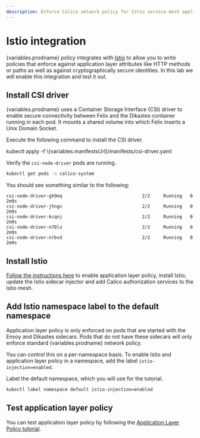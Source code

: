 ```yaml
---
description: Enforce Calico network policy for Istio service mesh applications.
---
```



# Istio integration

{variables.prodname} policy integrates with [Istio](https://istio.io) to allow you to write policies that enforce against
application layer attributes like HTTP methods or paths as well as against cryptographically secure identities. In this
lab we will enable this integration and test it out.

## Install CSI driver

{variables.prodname} uses a Container Storage Interface (CSI) driver to enable secure connectivity between Felix and the Dikastes container
running in each pod. It mounts a shared volume into which Felix inserts a Unix Domain Socket.

Execute the following command to install the CSI driver.

<CodeBlock language='bash'>
kubectl apply -f \{variables.manifestsUrl}/manifests/csi-driver.yaml
</CodeBlock>

Verify the `csi-node-driver` pods are running.

```bash
kubectl get pods -n calico-system
```

You should see something similar to the following:

```
csi-node-driver-gk9mq                              2/2     Running   0             2m9s
csi-node-driver-jhngv                              2/2     Running   0             2m9s
csi-node-driver-kcqnj                              2/2     Running   0             2m9s
csi-node-driver-n78lx                              2/2     Running   0             2m9s
csi-node-driver-nrbvd                              2/2     Running   0             2m9s
```

## Install Istio

[Follow the instructions here](../../../network-policy/istio/app-layer-policy.mdx) to enable application layer policy, install Istio, update the
Istio sidecar injector and add Calico authorization services to the Istio mesh.

## Add Istio namespace label to the default namespace

Application layer policy is only enforced on pods that are started with the
Envoy and Dikastes sidecars. Pods that do not have these sidecars will
only enforce standard {variables.prodname} network policy.

You can control this on a per-namespace basis. To enable Istio and application
layer policy in a namespace, add the label `istio-injection=enabled`.

Label the default namespace, which you will use for the tutorial.

```bash
kubectl label namespace default istio-injection=enabled
```

## Test application layer policy

You can test application layer policy by following the [Application Layer Policy tutorial](../../../network-policy/istio/enforce-policy-istio.mdx).
